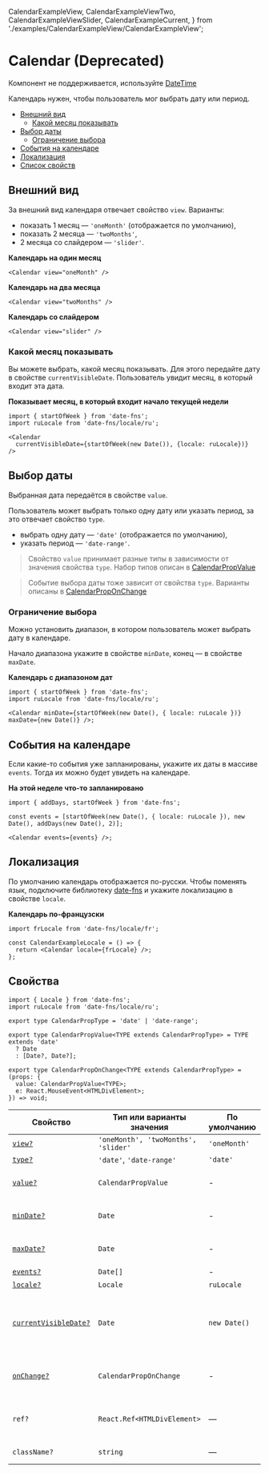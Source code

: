   CalendarExampleView,
  CalendarExampleViewTwo,
  CalendarExampleViewSlider,
  CalendarExampleCurrent,
} from './examples/CalendarExampleView/CalendarExampleView';




# Calendar (Deprecated)

Компонент не поддерживается, используйте [DateTime](?path=/docs/components-datetime--playground)

Календарь нужен, чтобы пользователь мог выбрать дату или период.

- [Внешний вид](#внешний-вид)
  - [Какой месяц показывать](#какой-месяц-показывать)
- [Выбор даты](#выбор-даты)
  - [Ограничение выбора](#ограничение-выбора)
- [События на календаре](#события-на-календаре)
- [Локализация](#локализация)
- [Список свойств](#свойства)

## Внешний вид

За внешний вид календаря отвечает свойство `view`. Варианты:

- показать 1 месяц — `'oneMonth'` (отображается по умолчанию),
- показать 2 месяца — `'twoMonths'`,
- 2 месяца со слайдером — `'slider'`.

**Календарь на один месяц**

<CalendarExampleView />

```tsx
<Calendar view="oneMonth" />
```

**Календарь на два месяца**

<CalendarExampleViewTwo />

```tsx
<Calendar view="twoMonths" />
```

**Календарь со слайдером**

<CalendarExampleViewSlider />

```tsx
<Calendar view="slider" />
```

### Какой месяц показывать

Вы можете выбрать, какой месяц показывать. Для этого передайте дату в свойстве `currentVisibleDate`. Пользователь увидит месяц, в который входит эта дата.

**Показывает месяц, в который входит начало текущей недели**

<CalendarExampleCurrent />

```tsx
import { startOfWeek } from 'date-fns';
import ruLocale from 'date-fns/locale/ru';

<Calendar
  currentVisibleDate={startOfWeek(new Date()), {locale: ruLocale})}
/>
```

## Выбор даты

Выбранная дата передаётся в свойстве `value`.

Пользователь может выбрать только одну дату или указать период, за это отвечает свойство `type`.

- выбрать одну дату — `'date'` (отображается по умолчанию),
- указать период — `'date-range'`.

> Свойство `value` принимает разные типы в зависимости от значения свойства `type`. Набор типов описан в [CalendarPropValue](#свойства)

> Событие выбора даты тоже зависит от свойства `type`. Варианты описаны в [CalendarPropOnChange](#свойства)

### Ограничение выбора

Можно установить диапазон, в котором пользователь может выбрать дату в календаре.

Начало диапазона укажите в свойстве `minDate`, конец — в свойстве `maxDate`.

**Календарь с диапазоном дат**

<CalendarExampleDateMin />

```tsx
import { startOfWeek } from 'date-fns';
import ruLocale from 'date-fns/locale/ru';

<Calendar minDate={startOfWeek(new Date(), { locale: ruLocale })} maxDate={new Date()} />;
```

## События на календаре

Если какие-то события уже запланированы, укажите их даты в массиве `events`. Тогда их можно будет увидеть на календаре.

**На этой неделе что-то запланировано**

<CalendarExampleEvents />

```tsx
import { addDays, startOfWeek } from 'date-fns';

const events = [startOfWeek(new Date(), { locale: ruLocale }), new Date(), addDays(new Date(), 2)];

<Calendar events={events} />;
```

## Локализация

По умолчанию календарь отображается по-русски. Чтобы поменять язык,
подключите библиотеку [date-fns](https://date-fns.org/) и укажите локализацию в свойстве `locale`.

**Календарь по-французски**

<CalendarExampleLocale />

```tsx
import frLocale from 'date-fns/locale/fr';

const CalendarExampleLocale = () => {
  return <Calendar locale={frLocale} />;
};
```

## Свойства

```tsx
import { Locale } from 'date-fns';
import ruLocale from 'date-fns/locale/ru';

export type CalendarPropType = 'date' | 'date-range';

export type CalendarPropValue<TYPE extends CalendarPropType> = TYPE extends 'date'
  ? Date
  : [Date?, Date?];

export type CalendarPropOnChange<TYPE extends CalendarPropType> = (props: {
  value: CalendarPropValue<TYPE>;
  e: React.MouseEvent<HTMLDivElement>;
}) => void;
```

| Свойство                                         | Тип или варианты значения           | По умолчанию | Описание                                                          |
| ------------------------------------------------ | ----------------------------------- | ------------ | ----------------------------------------------------------------- |
| [`view?`](#внешний-вид)                          | `'oneMonth', 'twoMonths', 'slider'` | `'oneMonth'` | Вид календаря                                                     |
| [`type?`](#выбор-даты)                           | `'date'`, `'date-range'`            | `'date'`     | Тип календаря                                                     |
| [`value?`](#выбор-даты)                          | `CalendarPropValue`                 | -            | Выбранная дата или диапазон дат                                   |
| [`minDate?`](#ограничение-выбора)                | `Date`                              | -            | Ограничение выбора дат по меньшей дате                            |
| [`maxDate?`](#ограничение-выбора)                | `Date`                              | -            | Ограничение выбора дат по большей дате                            |
| [`events?`](#события-на-календаре)               | `Date[]`                            | -            | События                                                           |
| [`locale?`](#локализация)                        | `Locale`                            | `ruLocale`   | Локализация                                                       |
| [`currentVisibleDate?`](#какой-месяц-показывать) | `Date`                              | `new Date()` | Дата, которая входит в страницу календаря, которую нужно показать |
| [`onChange?`](#выбор-даты)                       | `CalendarPropOnChange`              | -            | Обработчик событий выбора даты или диапазона дат                  |
| `ref?`                                           | `React.Ref<HTMLDivElement>`         | —            | Ссылка на корневой DOM-элемент компонента                         |
| `className?`                                     | `string`                            | —            | Дополнительные CSS-классы                                         |
